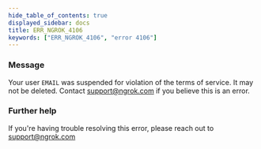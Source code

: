 ```yaml
---
hide_table_of_contents: true
displayed_sidebar: docs
title: ERR_NGROK_4106
keywords: ["ERR_NGROK_4106", "error 4106"]
---
```


### Message

Your user `EMAIL` was suspended for violation of the terms of service. It may not be deleted. Contact support@ngrok.com if you believe this is an error.

### Further help

If you're having trouble resolving this error, please reach out to [support@ngrok.com](mailto:support@ngrok.com?subject=Help%20with%20ERR_NGROK_4106)
